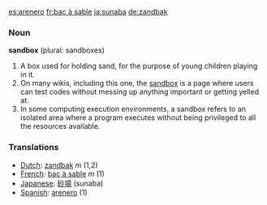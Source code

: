 [[es:arenero]]
[[fr:bac à sable]]
[[ja:sunaba]]
[[de:zandbak]]
=== Noun ===

'''sandbox''' (plural: sandboxes)

#A box used for holding sand, for the purpose of young children playing in it. 
#On many wikis, including this one, the [[wiktionary:sandbox|sandbox]] is a page where users can test codes without messing up anything important or getting yelled at.
#In some computing execution environments, a sandbox refers to an isolated area where a program executes without being privileged to all the resources available.

=== Translations ===
*[[Dutch]]: [[:de:zandbak|zandbak]] ''m'' (1,2)
*[[French]]: [[:fr:bac à sable|bac à sable]] ''m'' (1)
*[[Japanese]]: [[砂場]] (sunaba)
*[[Spanish]]: [[:es:arenero|arenero]] (1)
